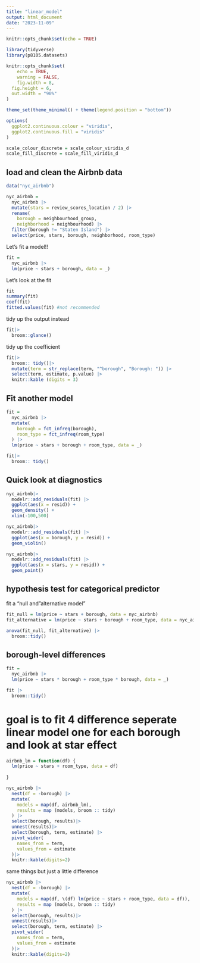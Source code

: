 ```yaml
---
title: "linear_model"
output: html_document
date: "2023-11-09"
---
```


```r
knitr::opts_chunk$set(echo = TRUE)
```

```r
library(tidyverse)
library(p8105.datasets)

knitr::opts_chunk$set(
	echo = TRUE,
	warning = FALSE,
	fig.width = 8, 
  fig.height = 6,
  out.width = "90%"
)

theme_set(theme_minimal() + theme(legend.position = "bottom"))

options(
  ggplot2.continuous.colour = "viridis",
  ggplot2.continuous.fill = "viridis"
)

scale_colour_discrete = scale_colour_viridis_d
scale_fill_discrete = scale_fill_viridis_d
```


## load and clean the Airbnb data

```r
data("nyc_airbnb")

nyc_airbnb = 
  nyc_airbnb |> 
  mutate(stars = review_scores_location / 2) |> 
  rename(
    borough = neighbourhood_group,
    neighborhood = neighbourhood) |> 
  filter(borough != "Staten Island") |> 
  select(price, stars, borough, neighborhood, room_type)
```

Let's fit a model!!

```r
fit = 
  nyc_airbnb |>
  lm(price ~ stars + borough, data = _)
```

Let's look at the fit 

```r
fit
summary(fit)
coef(fit)
fitted.values(fit) #not recommended 
```

tidy up the output instead

```r
fit|>
  broom::glance()
```

tidy up the coefficient
```r
fit|>
  broom:: tidy()|>
  mutate(term = str_replace(term, "^borough", "Borough: ")) |>
  select(term, estimate, p.value) |>
  knitr::kable (digits = 3)
```

## Fit another model

```r
fit = 
  nyc_airbnb |>
  mutate(
    borough = fct_infreq(borough),
    room_type = fct_infreq(room_type)
  ) |>
  lm(price ~ stars + borough + room_type, data = _)

fit|>
  broom:: tidy()
```

## Quick look at diagnostics 

```r
nyc_airbnb|>
  modelr::add_residuals(fit) |> 
  ggplot(aes(x = resid)) +
  geom_density() +
  xlim(-100,500)
```

```r
nyc_airbnb|>
  modelr::add_residuals(fit) |> 
  ggplot(aes(x = borough, y = resid)) +
  geom_violin()
```

```r
nyc_airbnb|>
  modelr::add_residuals(fit) |> 
  ggplot(aes(x = stars, y = resid)) +
  geom_point()
```


## hypothesis test for categorical predictor 

fit a "null and "alternative model"

```r
fit_null = lm(price ~ stars + borough, data = nyc_airbnb)
fit_alternative = lm(price ~ stars + borough + room_type, data = nyc_airbnb)

anova(fit_null, fit_alternative) |>
  broom::tidy()
```

## borough-level differences

```r
fit = 
  nyc_airbnb |>
  lm(price ~ stars * borough + room_type * borough, data = _)

fit |>
  broom::tidy()
```

# goal is to fit 4 difference seperate linear model one for each borough and look at star effect

```r
airbnb_lm = function(df) {
  lm(price ~ stars + room_type, data = df)
  
}

nyc_airbnb |>
  nest(df = -borough) |>
  mutate(
    models = map(df, airbnb_lm),
    results = map (models, broom :: tidy)
  ) |>
  select(borough, results)|>
  unnest(results)|>
  select(borough, term, estimate) |>
  pivot_wider(
    names_from = term,
    values_from = estimate
  )|>
  knitr::kable(digits=2)
```

same things but just a little difference 

```r
nyc_airbnb |>
  nest(df = -borough) |>
  mutate(
    models = map(df, \(df) lm(price ~ stars + room_type, data = df)),
    results = map (models, broom :: tidy)
  ) |>
  select(borough, results)|>
  unnest(results)|>
  select(borough, term, estimate) |>
  pivot_wider(
    names_from = term,
    values_from = estimate
  )|>
  knitr::kable(digits=2)
```





